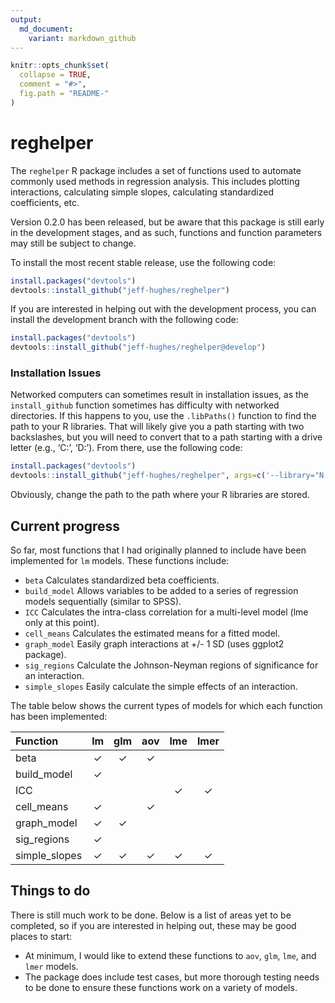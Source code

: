 ```yaml
---
output:
  md_document:
    variant: markdown_github
---
```


<!-- README.md is generated from README.Rmd. Please edit that file -->

```r
knitr::opts_chunk$set(
  collapse = TRUE,
  comment = "#>",
  fig.path = "README-"
)
```
# reghelper

The `reghelper` R package includes a set of functions used to automate commonly
used methods in regression analysis. This includes plotting interactions,
calculating simple slopes, calculating standardized coefficients, etc.

Version 0.2.0 has been released, but be aware that this package is still early
in the development stages, and as such, functions and function parameters may
still be subject to change.

To install the most recent stable release, use the following code:
```R
install.packages("devtools")
devtools::install_github("jeff-hughes/reghelper")
```

If you are interested in helping out with the development process, you
can install the development branch with the following code:
```R
install.packages("devtools")
devtools::install_github("jeff-hughes/reghelper@develop")
```

### Installation Issues

Networked computers can sometimes result in installation issues, as the
`install_github` function sometimes has difficulty with networked directories.
If this happens to you, use the `.libPaths()` function to find the path to your
R libraries. That will likely give you a path starting with two backslashes, but
you will need to convert that to a path starting with a drive letter (e.g.,
'C:', 'D:'). From there, use the following code:

```R
install.packages("devtools")
devtools::install_github("jeff-hughes/reghelper", args=c('--library="N:/path/to/libraries/"'))
```

Obviously, change the path to the path where your R libraries are stored.

## Current progress

So far, most functions that I had originally planned to include have been
implemented for `lm` models. These functions include:

* `beta` Calculates standardized beta coefficients.
* `build_model` Allows variables to be added to a series of regression models
sequentially (similar to SPSS).
* `ICC` Calculates the intra-class correlation for a multi-level model (lme only
at this point).
* `cell_means` Calculates the estimated means for a fitted model.
* `graph_model` Easily graph interactions at +/- 1 SD (uses ggplot2 package).
* `sig_regions` Calculate the Johnson-Neyman regions of significance for an
interaction.
* `simple_slopes` Easily calculate the simple effects of an interaction.

The table below shows the current types of models for which each function has
been implemented:

| Function      | lm       | glm      | aov      | lme      | lmer     |
| :------------ | :------: | :------: | :------: | :------: | :------: |
| beta          | &#10003; | &#10003; | &#10003; |          |          |
| build_model   | &#10003; |          |          |          |          |
| ICC           |          |          |          | &#10003; | &#10003; |
| cell_means    | &#10003; |          | &#10003; |          |          |
| graph_model   | &#10003; | &#10003; |          |          |          |
| sig_regions   | &#10003; |          |          |          |          |
| simple_slopes | &#10003; | &#10003; | &#10003; | &#10003; | &#10003; |

## Things to do

There is still much work to be done. Below is a list of areas yet to be
completed, so if you are interested in helping out, these may be good places to
start:

* At minimum, I would like to extend these functions to `aov`, `glm`, `lme`, and
`lmer` models.
* The package does include test cases, but more thorough testing needs to be
done to ensure these functions work on a variety of models.
